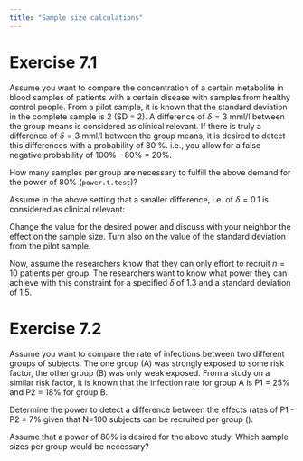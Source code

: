 ---
title: "Sample size calculations"
---

# Exercise 7.1
Assume you want to compare the concentration of a certain metabolite in blood samples of patients with a certain disease with samples from healthy control people. From a pilot sample, it is known that the standard deviation in the complete sample is 2 (SD = 2). A difference of $\delta = 3$ mml/l between the group means is considered as clinical relevant. If there is truly a difference of $\delta = 3$ mml/l between the group means, it is desired to detect this differences with a probability of 80 %. i.e., you allow for a false negative probability of 100% - 80% = 20%.

How many samples per group are necessary to fulfill the above demand for the power of 80% ($\texttt{power.t.test}$)?


Assume in the above setting that a smaller difference, i.e. of $\delta = 0.1$ is considered as clinical relevant:

Change the value for the desired power and discuss with your neighbor the effect on the sample size. Turn also on the value of the standard deviation from the pilot sample.

Now, assume the researchers know that they can only effort to recruit $n=10$ patients per group. The researchers want to know what power they can achieve with this constraint for a 
specified $\delta$ of 1.3 and a standard deviation of 1.5.

# Exercise 7.2
Assume you want to compare the rate of infections between two different groups of subjects. The one group (A) was strongly exposed to some risk factor, the other group (B) was only weak exposed. From a study on a similar risk factor, it is known that the infection rate for group A is P1 = 25% and P2 = 18% for group B.

Determine the power to detect a difference between the effects rates of P1 - P2 = 7% given that
N=100 subjects can be recruited per group (\texttt{power.prop.test}):


Assume that a power of 80% is desired for the above study. Which sample sizes per group would be necessary?







